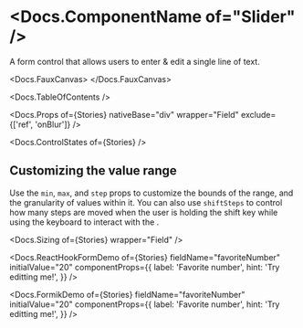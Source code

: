 


<Meta of={Stories} />

# <Docs.ComponentName of="Slider" />

A form control that allows users to enter & edit a single line of text.

<Docs.FauxCanvas>
  <Slider defaultValue={50} sizer={Slider.sizer.medium} />
</Docs.FauxCanvas>

<Docs.TableOfContents />

<Docs.Props
  of={Stories}
  nativeBase="div"
  wrapper="Field"
  exclude={['ref', 'onBlur']}
/>

<Docs.ControlStates of={Stories} />

## Customizing the value range

Use the `min`, `max`, and `step` props to customize the bounds of the range, and
the granularity of values within it. You can also use `shiftSteps` to control
how many steps are moved when the user is holding the shift key while using the
keyboard to interact with the <Docs of="Slider" />.

<Canvas of={Stories.CustomRange} sourceState="shown" />

<Docs.Sizing of={Stories} wrapper="Field" />

<Docs.ReactHookFormDemo
  of={Stories}
  fieldName="favoriteNumber"
  initialValue="20"
  componentProps={{
    label: 'Favorite number',
    hint: 'Try editting me!',
  }}
/>

<Docs.FormikDemo
  of={Stories}
  fieldName="favoriteNumber"
  initialValue="20"
  componentProps={{
    label: 'Favorite number',
    hint: 'Try editting me!',
  }}
/>
